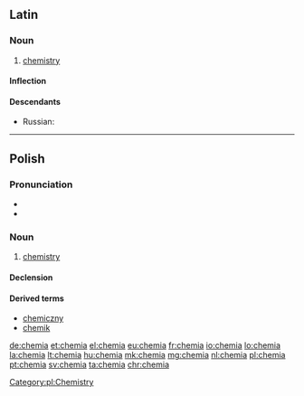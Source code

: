 ==Latin==
{{wikipedia|lang=la}}

===Noun===
{{la-noun|chēmia|chemiae|chēmiae|f|first}}

# {{context|chemistry|lang=la}} [[chemistry]]

====Inflection====
{{la-decl-1st|chemi|chēmi}}

====Descendants====
* Russian: {{l|ru|химия|хи́мия|tr=xímija}}

----

==Polish==

===Pronunciation===
* {{audio|Pl-chemia.ogg|audio}}
* {{IPA|/ˈxɛmja/|lang=pl}}

===Noun===
{{pl-noun|f}}

# [[chemistry]]

====Declension====
{{pl-decl-noun
|chemia|chemie
|chemii|chemii/chemij
|chemii|chemiom
|chemię|chemie
|chemią|chemiami
|chemii|chemiach
|chemio|chemie
}}

====Derived terms====
* [[chemiczny]]
* [[chemik]]

[[Category:pl:Chemistry]]

[[de:chemia]]
[[et:chemia]]
[[el:chemia]]
[[eu:chemia]]
[[fr:chemia]]
[[io:chemia]]
[[lo:chemia]]
[[la:chemia]]
[[lt:chemia]]
[[hu:chemia]]
[[mk:chemia]]
[[mg:chemia]]
[[nl:chemia]]
[[pl:chemia]]
[[pt:chemia]]
[[sv:chemia]]
[[ta:chemia]]
[[chr:chemia]]